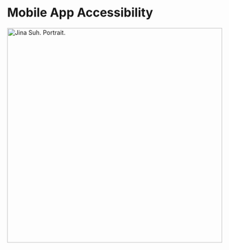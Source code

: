 



# Mobile App Accessibility

<!-- TODO Determine a non-hacky way to get reasonable spacing here.
          Problem is there's no margin collapse for a flexbox.
          Tried to remove margin on children with nested selector,
          but no nested selector appeared to have any effect.
          Settled for manually-determined negative margins on the root Box.
          Set negative margin to same as <p>, effectively collapsing those. -->
<ScreenViewer />
<Box display="flex" flexDirection="row" style={{marginTop: "-14px", marginBottom: "-14px"}}>
    <Box>
        <p><img src={pathPhotoJames} height="500" alt="Jina Suh. Portrait."/></p>
    </Box>
</Box>